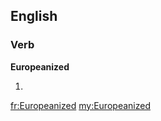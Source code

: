 ==English==

===Verb===
'''Europeanized'''

# {{en-past of|Europeanize}}

[[fr:Europeanized]]
[[my:Europeanized]]
